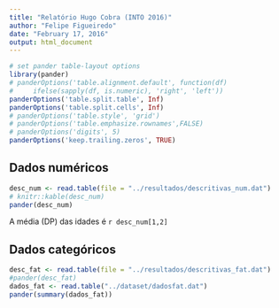 ```yaml
---
title: "Relatório Hugo Cobra (INTO 2016)"
author: "Felipe Figueiredo"
date: "February 17, 2016"
output: html_document
---
```


```r
# set pander table-layout options
library(pander)
# panderOptions('table.alignment.default', function(df)
#     ifelse(sapply(df, is.numeric), 'right', 'left'))
panderOptions('table.split.table', Inf)
panderOptions('table.split.cells', Inf)
# panderOptions('table.style', 'grid')
# panderOptions('table.emphasize.rownames',FALSE)
# panderOptions('digits', 5)
panderOptions('keep.trailing.zeros', TRUE)
```

## Dados numéricos

```r
desc_num <- read.table(file = "../resultados/descritivas_num.dat")
# knitr::kable(desc_num)
pander(desc_num)
```

A média (DP) das idades é `r desc_num[1,2]`

## Dados categóricos

```r
desc_fat <- read.table(file = "../resultados/descritivas_fat.dat")
#pander(desc_fat)
dados_fat <- read.table("../dataset/dadosfat.dat")
pander(summary(dados_fat))
```
